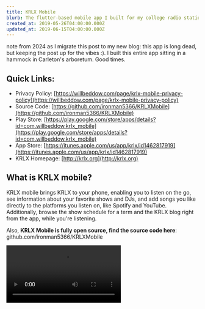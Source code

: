 ```yaml
---
title: KRLX Mobile
blurb: The flutter-based mobile app I built for my college radio station in 2019
created_at: 2019-05-26T04:00:00.000Z
updated_at: 2019-06-15T04:00:00.000Z
---
```


note from 2024 as I migrate this post to my new blog: this app is long dead, but keeping the post up for the vibes :). I built this entire app sitting in a hammock in Carleton's arboretum. Good times.

## Quick Links:

- Privacy Policy: [https://willbeddow.com/page/krlx-mobile-privacy-policy](https://willbeddow.com/page/krlx-mobile-privacy-policy)
- Source Code: [https://github.com/ironman5366/KRLXMobile](https://github.com/ironman5366/KRLXMobile)
- Play Store: [https://play.google.com/store/apps/details?id=com.willbeddow.krlx_mobile](https://play.google.com/store/apps/details?id=com.willbeddow.krlx_mobile)
- App Store: [https://itunes.apple.com/us/app/krlx/id1462817919](https://itunes.apple.com/us/app/krlx/id1462817919)
- KRLX Homepage: [http://krlx.org](http://krlx.org)

## What is KRLX mobile?

KRLX mobile brings KRLX to your phone, enabling you to listen on the go, see information about your favorite shows and DJs, and add songs you like directly to the platforms you listen on, like Spotify and YouTube. Additionally, browse the show schedule for a term and the KRLX blog right from the app, while you're listening.

Also, **KRLX Mobile is fully open source, find the source code here**: github.com/ironman5366/KRLXMobile

<video src="/uploads/krlx_mobile.mp4" />

## Frequently Asked Questions

- Apple music support?
  - Coming soon! _(note from 2024: 2019 me was lying lol)_
- The app says the stream is offline, but I know it's not. What's up with that?
  - Sometimes there are errors in the data that the stream sends out, and even though audio is sent, KRLX mobile can't read it. In most cases this is caused by a DJ logging a song that has a title with special characters that cause errors in the feed. If this is the case, the information will also be missing on live.krlx.org. If the information is there, but not in the app, it may be an error
- Why does KRLX Mobile need to know my location?
  - I use location data to determine if you're at Carleton, and if you are enable Carleton only features. No location data ever leaves your phone, and I never see or have access to any of it
- Where should I report errors?
  - Email me at [will@willbeddow.com](mailto:will@willbeddow.com), or open a Github issue!
- Is there a desktop version of this app?
  - Why yes there is! KRLX Desktop

## Thanks & Recognition

are owed to...

- Mash Ibtesum, who contributed code that made the audio streaming features of the app possible
- Kira Roberson, who sent me logos and assets that became the icons and pictures in the app, and inspired its design
- The entire KRLX board, for supporting this project and making sure that KRLX exists for us to listen to!

**Disclaimer: This app is a personal hobby project and is not affiliated with KRLX or Carleton College**
